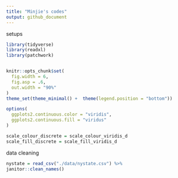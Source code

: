 ```yaml
---
title: "Minjie's codes"
output: github_document
---
```


setups
```r
library(tidyverse)
library(readxl)
library(patchwork)


knitr::opts_chunk$set(
  fig.width = 6,
  fig.asp = .6,
  out.width = "90%"
)
theme_set(theme_minimal() +  theme(legend.position = "bottom"))

options(
  ggplots2.continuous.color = "viridis",
  ggplots2.continuous.fill = "viridus"
)

scale_colour_discrete = scale_colour_viridis_d
scale_fill_discrete = scale_fill_viridis_d
```

data cleaning
```r
nystate = read_csv("./data/nystate.csv") %>% 
janitor::clean_names() 
```


